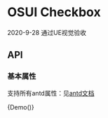 
<Meta title="Checkbox" component={Demo} />

# OSUI Checkbox

2020-9-28 通过UE视觉验收

## API

### 基本属性

支持所有antd属性：见[antd文档](https://ant.design/components/checkbox-cn/#API)



<Preview>
  <Story name="Demo">
        {Demo()}
  </Story>
</Preview>
